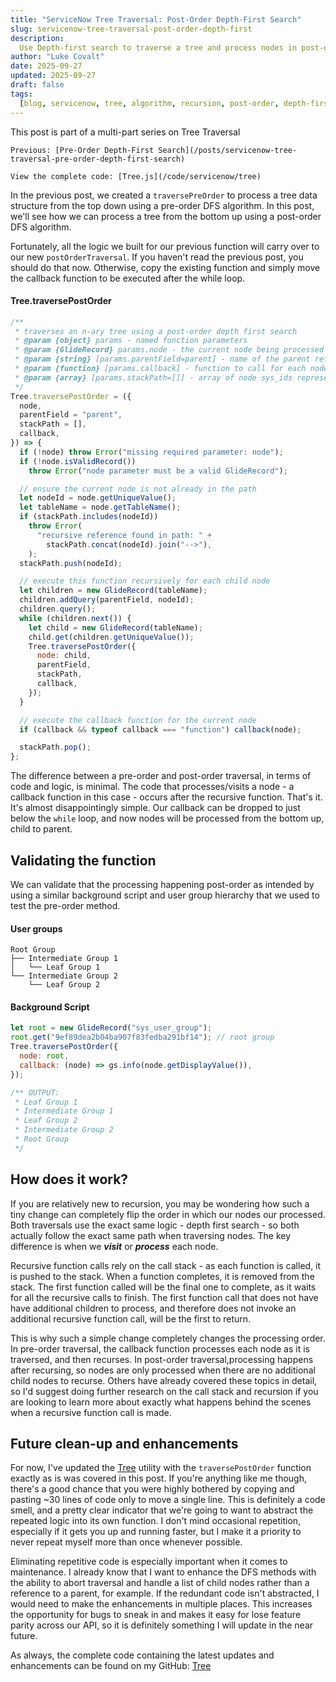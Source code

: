 ```yaml
---
title: "ServiceNow Tree Traversal: Post-Order Depth-First Search"
slug: servicenow-tree-traversal-post-order-depth-first
description:
  Use Depth-first search to traverse a tree and process nodes in post-order
author: "Luke Covalt"
date: 2025-09-27
updated: 2025-09-27
draft: false
tags:
  [blog, servicenow, tree, algorithm, recursion, post-order, depth-first, dfs]
---
```


<Alert type="info">
	This post is part of a multi-part series on Tree Traversal  
	
	Previous: [Pre-Order Depth-First Search](/posts/servicenow-tree-traversal-pre-order-depth-first-search)

    View the complete code: [Tree.js](/code/servicenow/tree)

</Alert>

In the previous post, we created a `traversePreOrder` to process a tree data
structure from the top down using a pre-order DFS algorithm. In this post, we'll
see how we can process a tree from the bottom up using a post-order DFS
algorithm.

Fortunately, all the logic we built for our previous function will carry over to
our new `postOrderTraversal`. If you haven't read the previous post, you should
do that now. Otherwise, copy the existing function and simply move the callback
function to be executed after the while loop.

#### Tree.traversePostOrder

```js
/**
 * traverses an n-ary tree using a post-order depth first search
 * @param {object} params - named function parameters
 * @param {GlideRecord} params.node - the current node being processed
 * @param {string} [params.parentField=parent] - name of the parent reference field
 * @param {function} [params.callback] - function to call for each node visited
 * @param {array} [params.stackPath=[]] - array of node sys_ids representing the current path of nodes already visited
 */
Tree.traversePostOrder = ({
  node,
  parentField = "parent",
  stackPath = [],
  callback,
}) => {
  if (!node) throw Error("missing required parameter: node");
  if (!node.isValidRecord())
    throw Error("node parameter must be a valid GlideRecord");

  // ensure the current node is not already in the path
  let nodeId = node.getUniqueValue();
  let tableName = node.getTableName();
  if (stackPath.includes(nodeId))
    throw Error(
      "recursive reference found in path: " +
        stackPath.concat(nodeId).join("-->"),
    );
  stackPath.push(nodeId);

  // execute this function recursively for each child node
  let children = new GlideRecord(tableName);
  children.addQuery(parentField, nodeId);
  children.query();
  while (children.next()) {
    let child = new GlideRecord(tableName);
    child.get(children.getUniqueValue());
    Tree.traversePostOrder({
      node: child,
      parentField,
      stackPath,
      callback,
    });
  }

  // execute the callback function for the current node
  if (callback && typeof callback === "function") callback(node);

  stackPath.pop();
};
```

The difference between a pre-order and post-order traversal, in terms of code
and logic, is minimal. The code that processes/visits a node - a callback
function in this case - occurs after the recursive function. That's it. It's
almost disappointingly simple. Our callback can be dropped to just below the
`while` loop, and now nodes will be processed from the bottom up, child to
parent.

## Validating the function

We can validate that the processing happening post-order as intended by using a
similar background script and user group hierarchy that we used to test the
pre-order method.

#### User groups

```
Root Group
├── Intermediate Group 1
│	└── Leaf Group 1
└── Intermediate Group 2
	└── Leaf Group 2
```

#### Background Script

```js
let root = new GlideRecord("sys_user_group");
root.get("9ef89dea2b04ba907f83fedba291bf14"); // root group
Tree.traversePostOrder({
  node: root,
  callback: (node) => gs.info(node.getDisplayValue()),
});

/** OUTPUT:
 * Leaf Group 1
 * Intermediate Group 1
 * Leaf Group 2
 * Intermediate Group 2
 * Root Group
 */
```

## How does it work?

If you are relatively new to recursion, you may be wondering how such a tiny
change can completely flip the order in which our nodes our processed. Both
traversals use the exact same logic - depth first search - so both actually
follow the exact same path when traversing nodes. The key difference is when we
**_visit_** or **_process_** each node.

Recursive function calls rely on the call stack - as each function is called, it
is pushed to the stack. When a function completes, it is removed from the stack.
The first function called will be the final one to complete, as it waits for all
the recursive calls to finish. The first function call that does not have have
additional children to process, and therefore does not invoke an additional
recursive function call, will be the first to return.

This is why such a simple change completely changes the processing order. In
pre-order traversal, the callback function processes each node as it is
traversed, and then recurses. In post-order traversal,processing happens after
recursing, so nodes are only processed when there are no additional child nodes
to recurse. Others have already covered these topics in detail, so I'd suggest
doing further research on the call stack and recursion if you are looking to
learn more about exactly what happens behind the scenes when a recursive
function call is made.

## Future clean-up and enhancements

For now, I've updated the [Tree](/code/servicenow/tree) utility with the
`traversePostOrder` function exactly as is was covered in this post. If you're
anything like me though, there's a good chance that you were highly bothered by
copying and pasting ~30 lines of code only to move a single line. This is
definitely a code smell, and a pretty clear indicator that we're going to want
to abstract the repeated logic into its own function. I don't mind occasional
repetition, especially if it gets you up and running faster, but I make it a
priority to never repeat myself more than once whenever possible.

Eliminating repetitive code is especially important when it comes to
maintenance. I already know that I want to enhance the DFS methods with the
ability to abort traversal and handle a list of child nodes rather than a
reference to a parent, for example. If the redundant code isn't abstracted, I
would need to make the enhancements in multiple places. This increases the
opportunity for bugs to sneak in and makes it easy for lose feature parity
across our API, so it is definitely something I will update in the near future.

As always, the complete code containing the latest updates and enhancements can
be found on my GitHub: [Tree](/code/servicenow/tree)
